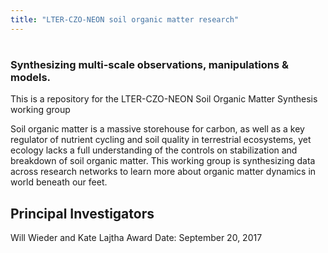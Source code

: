 ```yaml
---
title: "LTER-CZO-NEON soil organic matter research"
---
```


# 
### Synthesizing multi-scale observations, manipulations & models.

This is a repository for the LTER-CZO-NEON Soil Organic Matter Synthesis working group

Soil organic matter is a massive storehouse for carbon, as well as a key regulator of nutrient cycling and soil quality in terrestrial ecosystems, yet ecology lacks a full understanding of the controls on stabilization and breakdown of soil organic matter. This working group is synthesizing data across research networks to learn more about organic matter dynamics in world beneath our feet. 

## Principal Investigators

Will Wieder and Kate Lajtha
Award Date: September 20, 2017
